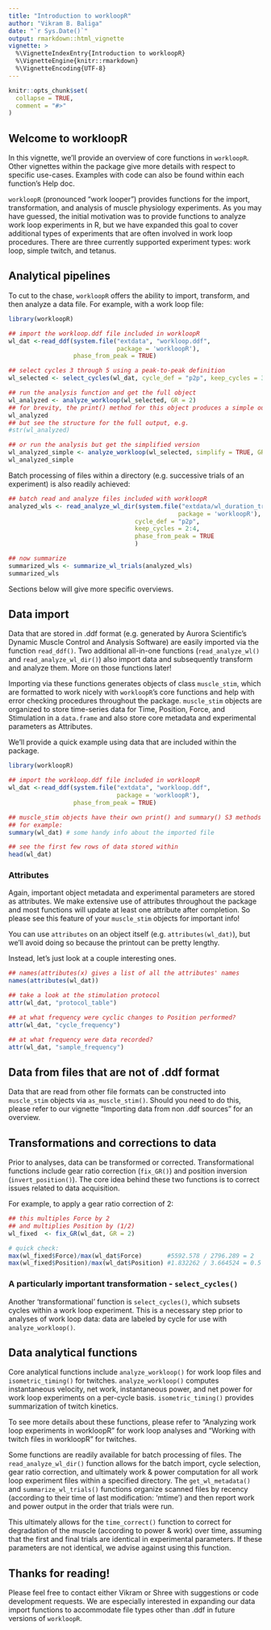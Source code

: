 ```yaml
---
title: "Introduction to workloopR"
author: "Vikram B. Baliga"
date: "`r Sys.Date()`"
output: rmarkdown::html_vignette
vignette: >
  %\VignetteIndexEntry{Introduction to workloopR}
  %\VignetteEngine{knitr::rmarkdown}
  %\VignetteEncoding{UTF-8}
---
```


```r
knitr::opts_chunk$set(
  collapse = TRUE,
  comment = "#>"
)
```


## Welcome to workloopR

In this vignette, we'll provide an overview of core functions in `workloopR`. Other vignettes within the package give more details with respect to specific use-cases. Examples with code can also be found within each function's Help doc.

`workloopR` (pronounced "work looper") provides functions for the import, transformation, and analysis of muscle physiology experiments. As you may have guessed, the initial motivation was to provide functions to analyze work loop experiments in R, but we have expanded this goal to cover additional types of experiments that are often involved in work loop procedures. There are three currently supported experiment types: work loop, simple twitch, and tetanus.


## Analytical pipelines

To cut to the chase, `workloopR` offers the ability to import, transform, and then analyze a data file. For example, with a work loop file:
```r
library(workloopR)

## import the workloop.ddf file included in workloopR
wl_dat <-read_ddf(system.file("extdata", "workloop.ddf", 
                              package = 'workloopR'),
                  phase_from_peak = TRUE)

## select cycles 3 through 5 using a peak-to-peak definition
wl_selected <- select_cycles(wl_dat, cycle_def = "p2p", keep_cycles = 3:5)

## run the analysis function and get the full object
wl_analyzed <- analyze_workloop(wl_selected, GR = 2)
## for brevity, the print() method for this object produces a simple output
wl_analyzed
## but see the structure for the full output, e.g.
#str(wl_analyzed)

## or run the analysis but get the simplified version
wl_analyzed_simple <- analyze_workloop(wl_selected, simplify = TRUE, GR = 2)
wl_analyzed_simple
```

Batch processing of files within a directory (e.g. successive trials of an experiment) is also readily achieved:
```r
## batch read and analyze files included with workloopR
analyzed_wls <- read_analyze_wl_dir(system.file("extdata/wl_duration_trials",
                                               package = 'workloopR'),
                                   cycle_def = "p2p",
                                   keep_cycles = 2:4,
                                   phase_from_peak = TRUE
                                   )

## now summarize
summarized_wls <- summarize_wl_trials(analyzed_wls)
summarized_wls
```

Sections below will give more specific overviews.


## Data import

Data that are stored in .ddf format (e.g. generated by Aurora Scientific's Dynamic Muscle Control and Analysis Software) are easily imported via the function `read_ddf()`. Two additional all-in-one functions (`read_analyze_wl()` and `read_analyze_wl_dir()`) also import data and subsequently transform and analyze them. More on those functions later!

Importing via these functions generates objects of class `muscle_stim`, which are formatted to work nicely with `workloopR`'s core functions and help with error checking procedures throughout the package. `muscle_stim` objects are organized to store time-series data for Time, Position, Force, and Stimulation in a `data.frame` and also store core metadata and experimental parameters as Attributes.

We'll provide a quick example using data that are included within the package.

```r
library(workloopR)

## import the workloop.ddf file included in workloopR
wl_dat <-read_ddf(system.file("extdata", "workloop.ddf", 
                              package = 'workloopR'),
                  phase_from_peak = TRUE)

## muscle_stim objects have their own print() and summary() S3 methods
## for example:
summary(wl_dat) # some handy info about the imported file

## see the first few rows of data stored within
head(wl_dat)
```


### Attributes

Again, important object metadata and experimental parameters are stored as attributes. We make extensive use of attributes throughout the package and most functions will update at least one attribute after completion. So please see this feature of your `muscle_stim` objects for important info!

You can use `attributes` on an object itself (e.g. `attributes(wl_dat)`), but we'll avoid doing so because the printout can be pretty lengthy.

Instead, let's just look at a couple interesting ones.

```r
## names(attributes(x) gives a list of all the attributes' names
names(attributes(wl_dat))

## take a look at the stimulation protocol
attr(wl_dat, "protocol_table")

## at what frequency were cyclic changes to Position performed?
attr(wl_dat, "cycle_frequency")

## at what frequency were data recorded?
attr(wl_dat, "sample_frequency")
```


## Data from files that are not of .ddf format

Data that are read from other file formats can be constructed into `muscle_stim` objects via `as_muscle_stim()`. Should you need to do this, please refer to our vignette "Importing data from non .ddf sources" for an overview.


## Transformations and corrections to data

Prior to analyses, data can be transformed or corrected. Transformational functions include gear ratio correction (`fix_GR()`) and position inversion (`invert_position()`). The core idea behind these two functions is to correct issues related to data acquisition.

For example, to apply a gear ratio correction of 2:
```r
## this multiples Force by 2
## and multiplies Position by (1/2)
wl_fixed  <- fix_GR(wl_dat, GR = 2)

# quick check:
max(wl_fixed$Force)/max(wl_dat$Force)       #5592.578 / 2796.289 = 2
max(wl_fixed$Position)/max(wl_dat$Position) #1.832262 / 3.664524 = 0.5
```


### A particularly important transformation - `select_cycles()`

Another 'transformational' function is `select_cycles()`, which subsets cycles within a work loop experiment. This is a necessary step prior to analyses of work loop data: data are labeled by cycle for use with `analyze_workloop()`.


## Data analytical functions

Core analytical functions include `analyze_workloop()` for work loop files and `isometric_timing()` for twitches. `analyze_workloop()` computes instantaneous velocity, net work, instantaneous power, and net power for work loop experiments on a per-cycle basis. `isometric_timing()` provides summarization of twitch kinetics.

To see more details about these functions, please refer to "Analyzing work loop experiments in workloopR" for work loop analyses and "Working with twitch files in workloopR" for twitches.

Some functions are readily available for batch processing of files. The `read_analyze_wl_dir()` function allows for the batch import, cycle selection, gear ratio correction, and ultimately work & power computation for all work loop experiment files within a specified directory. The `get_wl_metadata()` and `summarize_wl_trials()` functions organize scanned files by recency (according to their time of last modification: 'mtime') and then report work and power output in the order that trials were run.

This ultimately allows for the `time_correct()` function to correct for degradation of the muscle (according to power & work) over time, assuming that the first and final trials are identical in experimental parameters. If these parameters are not identical, we advise against using this function.


## Thanks for reading!

Please feel free to contact either Vikram or Shree with suggestions or code development requests. We are especially interested in expanding our data import functions to accommodate file types other than .ddf in future versions of `workloopR`.
